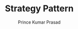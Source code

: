 ---
guideId: DESIGN-PATTERNS-101
moduleId: DESIGN-PATTERNS-14
title: Strategy Pattern
description: Encapsulate algorithms inside interchangeable classes.
author: Prince Kumar Prasad
author_url: https://www.linkedin.com/in/prince63/
---